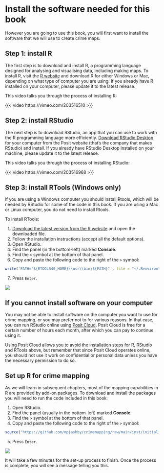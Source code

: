 # Install the software needed for this book {.unnumbered}

::: {.abstract}
However you are going to use this book, you will first want to install the software that we
will use to create crime maps.
:::


## Step 1: install R

The first step is to download and install R, a programming language designed for analysing and visualising data, including making maps. To install R, visit the [R website](https://cran.r-project.org/) and download R for either Windows or Mac, depending on what type of computer you are using. If you already have R installed on your computer, please update it to the latest release.

This video talks you through the process of installing R:

{{< video https://vimeo.com/203516510 >}}



## Step 2: install RStudio

The next step is to download RStudio, an app that you can use to work with the R programming language more efficiently. [Download RStudio Desktop](https://posit.co/download/rstudio-desktop/) for your computer from the Posit website (that's the company that makes RStudio) and install. If you already have RStudio Desktop installed on your machine, please update it to the latest release.

This video talks you through the process of installing RStudio:

{{< video https://vimeo.com/203516968 >}}



## Step 3: install RTools (Windows only)

If you are using a Windows computer you should install Rtools, which will be needed by RStudio for some of the code in this book. If you are using a Mac or Linux computer, you do not need to install Rtools.

To install RTools: 

  1. [Download the latest version from the R website](https://cran.r-project.org/bin/windows/Rtools/rtools40.html) and open the downloaded file.
  2. Follow the installation instructions (accept all the default options).
  3. Open RStudio.
  4. Find the panel (in the bottom-left) marked **Console**.
  5. Find the `>` symbol at the bottom of that panel.
  6. Copy and paste the following code to the right of the `>` symbol:

```r
write('PATH="${RTOOLS40_HOME}\\usr\\bin;${PATH}"', file = "~/.Renviron", append = TRUE)
```

  7. Press `Enter`.

![](../images/rstudio_console_rtools.png)



## If you cannot install software on your computer

You may not be able to install software on the computer you want to use for crime mapping, or you may prefer not to for various reasons. In that case, you can run RStudio online using [Posit Cloud](https://posit.cloud/). Posit Cloud is free for a certain number of hours each month, after which you can pay to continue using it.

Using Posit Cloud allows you to avoid the installation steps for R, RStudio and RTools above, but remember that since Posit Cloud operates online, you should not use it work on confidential or personal data unless you have the necessary permission to do so.


## Set up R for crime mapping

As we will learn in subsequent chapters, most of the mapping capabilities in R are provided by add-on packages. To download and install the packages you will need to run the code included in this book:

  1. Open RStudio. 
  2. Find the panel (usually in the bottom-left) marked **Console**.
  3. Find the `>` symbol at the bottom of that panel.
  4. Copy and paste the following code to the right of the `>` symbol:

```r
source("https://github.com/mpjashby/crimemapping/raw/main/inst/initialise.R")
```

  5. Press `Enter`.
  
![](../images/rstudio_console_initialise.png)

It will take a few minutes for the set-up process to finish. Once the process is complete, you will see a message telling you this.
